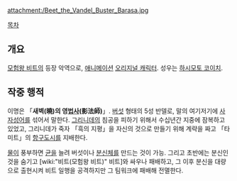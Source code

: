{{{+1 バラサ / Barasa }}}

attachment:/Beet_the_Vandel_Buster_Barasa.jpg

[[목차]]

== 개요 ==
[[모험왕 비트]]의 등장 악역으로, [[애니메이션]] [[오리지널 캐릭터]]. 성우는 [[하시모토 코이치]].

== 작중 행적 ==
이명은 「'''새벽(曉)의 영[[법사]](影法師)'''」. [[버섯]] 형태의 5성 반델로, 말의 여기저기에 [[사자성어]]를 섞어서 말한다. [[그리니데]]의 침공을 피하기 위해서 수십년간 지중에 잠복하고 있었고, 그리니데가 죽자 「흑의 지평」을 자신의 것으로 만들기 위해 계략을 짜고 「타미트」의 [[항구]]도시를 지배한다. 

[[물]]이 풍부하면 [[균]]을 늘려 버섯이나 [[분신]]체를 만드는 것이 가능. 그리고 초반에는 분신인 것을 숨기고 [wiki:"비트(모험왕 비트)" 비트]와 싸우나 패배하고, 그 이후 분신을 대량으로 출현시켜 비트 일행을 공격하지만 그 팀워크에 패배해 전멸한다.
